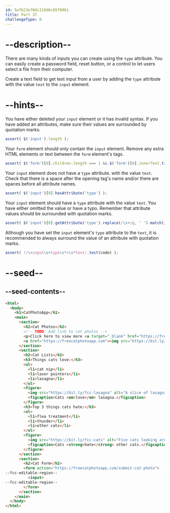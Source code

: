 ```yaml
---
id: 5efb23e70dc218d6c85f89b1
title: Part 37
challengeType: 0
---
```


# --description--

There are many kinds of inputs you can create using the `type` attribute. You can easily create a password field, reset button, or a control to let users select a file from their computer.

Create a text field to get text input from a user by adding the `type` attribute with the value `text` to the `input` element.

# --hints--

You have either deleted your `input` element or it has invalid syntax. If you have added an attributes, make sure their values are surrounded by quotation marks.

```js
assert( $('input').length );
```

Your `form` element should only contain the `input` element. Remove any extra HTML elements or text between the `form` element's tags.

```js
assert( $('form')[0].children.length === 1 && $('form')[0].innerText.trim().length === 0 );
```

Your `input` element does not have a `type` attribute. with the value `text`. Check that there is a space after the opening tag's name and/or there are spaces before all attribute names.

```js
assert( $('input')[0].hasAttribute('type') );
```

Your `input` element should have a `type` attribute with the value `text`. You have either omitted the value or have a typo. Remember that attribute values should be surrounded with quotation marks.

```js
assert( $('input')[0].getAttribute('type').replace(/\s+/g, ' ').match(/^text$/i) );
```

Although you have set the `input` element's `type` attribute to the `text`, it is recommended to always surround the value of an attribute with quotation marks.

```js
assert( !/\<input\s+type\s*=\s*text/.test(code) );
```

# --seed--

## --seed-contents--

```html
<html>
  <body>
    <h1>CatPhotoApp</h1>
    <main>
      <section>
        <h2>Cat Photos</h2>
        <!-- TODO: Add link to cat photos -->
        <p>Click here to view more <a target="_blank" href="https://freecatphotoapp.com">cat photos</a>.</p>
        <a href="https://freecatphotoapp.com"><img src="https://bit.ly/fcc-relaxing-cat" alt="A cute orange cat lying on its back."></a>
      </section>
      <section>
        <h2>Cat Lists</h2>
        <h3>Things cats love:</h3>
        <ul>
          <li>cat nip</li>
          <li>laser pointers</li>
          <li>lasagna</li>
        </ul>
        <figure>
          <img src="https://bit.ly/fcc-lasagna" alt="A slice of lasagna on a plate.">
          <figcaption>Cats <em>love</em> lasagna.</figcaption>  
        </figure>
        <h3>Top 3 things cats hate:</h3>
        <ol>
          <li>flea treatment</li>
          <li>thunder</li>
          <li>other cats</li>
        </ol>
        <figure>
          <img src="https://bit.ly/fcc-cats" alt="Five cats looking around a field.">
          <figcaption>Cats <strong>hate</strong> other cats.</figcaption>  
        </figure>
      </section>
      <section>
        <h2>Cat Form</h2>
        <form action="https://freecatphotoapp.com/submit-cat-photo">
--fcc-editable-region--
          <input>
--fcc-editable-region--
        </form>
      </section>
    </main>
  </body>
</html>
```

